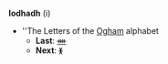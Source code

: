 '''Iodhadh''' (i)

* ''The Letters of the [[Ogham]] alphabet
** '''Last''': [[ᚓ]]
** '''Next''': [[ᚕ]]